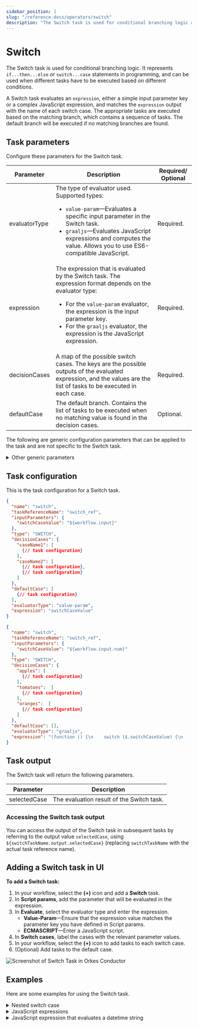 ```yaml
---
sidebar_position: 1
slug: "/reference-docs/operators/switch"
description: "The Switch task is used for conditional branching logic and can be used when different tasks have to be executed based on different conditions."
---
```



# Switch

The Switch task is used for conditional branching logic. It represents `if...then...else` or `switch...case` statements in programming, and can be used when different tasks have to be executed based on different conditions.

A Switch task evaluates an `expression`, either a simple input parameter key or a complex JavaScript expression, and matches the `expression` output with the name of each switch case. The appropriate tasks are executed based on the matching branch, which contains a sequence of tasks. The default branch will be executed if no matching branches are found.

## Task parameters

Configure these parameters for the Switch task.

| Parameter     | Description                                                                                                                                                                                                                                                                               | Required/ Optional |
| ------------- | ----------------------------------------------------------------------------------------------------------------------------------------------------------------------------------------------------------------------------------------------------------------------------------------- | ------------------ |
| evaluatorType | The type of evaluator used. Supported types: <ul><li>`value-param`—Evaluates a specific input parameter in the Switch task.</li><li>`graaljs`—Evaluates JavaScript expressions and computes the value. Allows you to use ES6-compatible JavaScript.</li></ul>                             | Required.          |
| expression    | The expression that is evaluated by the Switch task. The expression format depends on the evaluator type:<ul><li>For the `value-param` evaluator, the expression is the input parameter key.</li><li>For the `graaljs` evaluator, the expression is the JavaScript expression. </li></ul> | Required.          |
| decisionCases | A map of the possible switch cases. The keys are the possible outputs of the evaluated expression, and the values are the list of tasks to be executed in each case.                                                                                                                      | Required.          |
| defaultCase   | The default branch. Contains the list of tasks to be executed when no matching value is found in the decision cases.                                                                                                                                                                      | Optional.          |

The following are generic configuration parameters that can be applied to the task and are not specific to the Switch task. 

<details>
<summary>Other generic parameters</summary>

Here are other parameters for configuring the task behavior.

| Parameter | Description | Required/ Optional | 
| --------- | ----------- | ----------------- | 
| optional | Whether the task is optional. The default is false. <br/> <br/> If set to true, the workflow continues to the next task even if this task is in progress or fails.| Optional. | 

</details>

## Task configuration

This is the task configuration for a Switch task.

<Tabs>
<TabItem value="value-param" label="value-param">

```json
{
  "name": "switch",
  "taskReferenceName": "switch_ref",
  "inputParameters": {
    "switchCaseValue": "${workflow.input}"
  },
  "type": "SWITCH",
  "decisionCases": {
    "caseName1": [
      {// task configuration}
    ],
    "caseName2": [
      {// task configuration},
      {// task configuration}
    ]
  },
  "defaultCase": [
    {// task configuration}
  ],
  "evaluatorType": "value-param",
  "expression": "switchCaseValue"
}
```

</TabItem>
<TabItem value="graaljs" label="graaljs">

```json
{
  "name": "switch",
  "taskReferenceName": "switch_ref",
  "inputParameters": {
    "switchCaseValue": "${workflow.input.num}"
  },
  "type": "SWITCH",
  "decisionCases": {
    "apples": [
      {// task configuration}
    ],
    "tomatoes":  [
      {// task configuration}
    ],
    "oranges":  [
      {// task configuration}
    ]
  },
  "defaultCase": [],
  "evaluatorType": "graaljs",
  "expression": "(function () {\n    switch ($.switchCaseValue) {\n      case \"1\":\n        return \"apple\";\n      case \"2\":\n        return \"tomatoes\";\n      case \"3\":\n        return \"oranges\"\n    }\n  }())"
}
```

</TabItem>
</Tabs>

## Task output

The Switch task will return the following parameters.

| Parameter    | Description                               |
| ------------ | ----------------------------------------- |
| selectedCase | The evaluation result of the Switch task. |

### Accessing the Switch task output

You can access the output of the Switch task in subsequent tasks by referring to the output value `selectedCase`, using `${switchTaskName.output.selectedCase}` (replacing `switchTaskName` with the actual task reference name).

## Adding a Switch task in UI

**To add a Switch task:**

1. In your workflow, select the **(+)** icon and add a **Switch** task.
2. In **Script params**, add the parameter that will be evaluated in the expression.
3. In **Evaluate**, select the evaluator type and enter the expression.
   - **Value-Param**—Ensure that the expression value matches the parameter key you have defined in Script params.
   - **ECMASCRIPT**—Enter a JavaScript script.
4. In **Switch cases**, label the cases with the relevant parameter values.
5. In your workflow, select the **(+)** icon to add tasks to each switch case.
6. (Optional) Add tasks to the default case.

<p><img src="/content/img/Task-References/switch_task_reference.png" alt="Screenshot of Switch Task in Orkes Conductor"/></p>

## Examples

Here are some examples for using the Switch task.

<details>
<summary>Nested switch case</summary>
<p>
Similar to any programming language, you can use other operators inside a switch case, such as nested switches, loops, forks, and so on.

```json
{
  "name": "switch",
  "taskReferenceName": "switch_ref",
  "inputParameters": {
    "switchCaseValue": "${workflow.input.shipping}"
  },
  "type": "SWITCH",
  "decisionCases": {
    "fedex": [
      {// task configuration}
    ],
    "ups": [
      {// task configuration
        "name": "nestedSwitch",
        "taskReferenceName": "nestedSwitch_ref",
        "inputParameters": {
          "deliveryType": "${workflow.input.delivery}"
        },
        "type": "SWITCH",
        "decisionCases": {
            "same_day": [      {// task configuration}],
            "regular": [      {// task configuration}]
        },
        "defaultCase": [],
        "evaluatorType": "graaljs",
        "expression": "$.deliveryType == 'same-day' ? 'same_day' : 'regular'",
      }
    ]
  }
  "defaultCase": [],
  "evaluatorType": "value-param",
  "expression": "switchCaseValue"
}
```

</p>
</details>
<details>
<summary>JavaScript expressions​</summary>
<p>
When using `javascript` or `graaljs` as the evaluator type, the `expression` can be a JavaScript expression that returns a string. Within the `expression`, the Switch task input parameter is available as a dynamic input inside the $ scope.

**Input parameters for a javascript or graaljs evaluator type:**

```json
   "inputParameters" : {
     "shippingType": "${workflow.input.shipping}"
   }
```

**Expression for a javascript or graaljs evaluator type:**

```javascript
(function () {
  if ($.shippingType == "EXPRESS") {
    return "FEDEX";
  }
  return "USPS";
})();
```

</p>
</details>
<details>
<summary>JavaScript expression that evaluates a datetime string</summary>
<p>
The script below returns `OLDER` or `NEWER` depending on whether the input date is older than one month.

```javascript
(function () {
  const date = new Date($.timestamp);
  const currentDate = new Date();

  // Subtract one month from the current date
  currentDate.setMonth(currentDate.getMonth() - 1);
  if (date < currentDate) {
    return "OLDER";
  }
  return "NEWER";
})();
```

</p>
</details>
